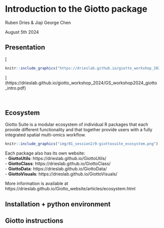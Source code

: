 # Introduction to the Giotto package

Ruben Dries & Jiaji George Chen

August 5th 2024

## Presentation  
  
[
```r
knitr::include_graphics("https://drieslab.github.io/giotto_workshop_2024/GS_workshop2024_giotto_intro.pdf")
```
](https://drieslab.github.io/giotto_workshop_2024/GS_workshop2024_giotto_intro.pdf)

<br>  


## Ecosystem

Giotto Suite is a modular ecosystem of individual R packages that each provide
different functionality and that together provide users with a fully integrated 
spatial multi-omics workflow.

  
```r
knitr::include_graphics("img/01_session2/0-giottosuite_ecosystem.png")
```

  
Each package also has its own website:  
- **GiottoUtils**: https://drieslab.github.io/GiottoUtils/  
- **GiottoClass**: https://drieslab.github.io/GiottoClass/   
- **GiottoData**: https://drieslab.github.io/GiottoData/   
- **GiottoVisuals**: https://drieslab.github.io/GiottoVisuals/   

More information is available at https://drieslab.github.io/Giotto_website/articles/ecosystem.html 

## Installation + python environment



## Giotto instructions


